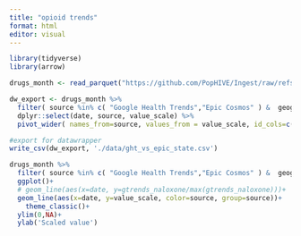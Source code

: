 ```yaml
---
title: "opioid trends"
format: html
editor: visual
---
```


```r
library(tidyverse)
library(arrow)

```

```r
drugs_month <- read_parquet("https://github.com/PopHIVE/Ingest/raw/refs/heads/main/data/bundle_injury_overdose/dist/overdose_by_geography_and_source.parquet") 

dw_export <- drugs_month %>%   
  filter( source %in% c( "Google Health Trends","Epic Cosmos" ) &  geography=='New York' & age=='Total') %>%
  dplyr::select(date, source, value_scale) %>%
  pivot_wider( names_from=source, values_from = value_scale, id_cols=c(date))

#export for datawrapper
write_csv(dw_export, './data/ght_vs_epic_state.csv')

```


```r
drugs_month %>%
  filter( source %in% c( "Google Health Trends","Epic Cosmos" ) &  geography=='New York' & age=='Total') %>%
  ggplot()+
  # geom_line(aes(x=date, y=gtrends_naloxone/max(gtrends_naloxone)))+
  geom_line(aes(x=date, y=value_scale, color=source, group=source))+
    theme_classic()+
  ylim(0,NA)+
  ylab('Scaled value')
```
